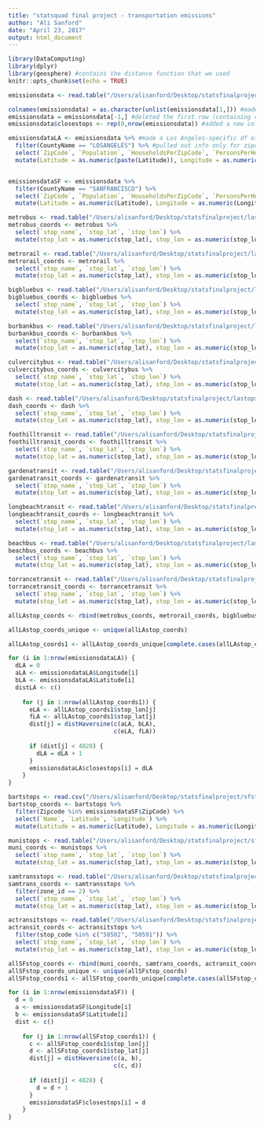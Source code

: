 ```yaml
---
title: "statsquad final project - transportation emissions"
author: "Ali Sanford"
date: "April 23, 2017"
output: html_document
---
```


```r
library(DataComputing)
library(dplyr)
library(geosphere) #contains the distance function that we used
knitr::opts_chunk$set(echo = TRUE)
```

```r
emissionsdata <- read.table("/Users/alisanford/Desktop/statsfinalproject/zipemissions.txt", fill = TRUE) #imported data obtained from UC Berkeley's CoolClimate Network. Data includes info about carbon emissions for each zip code in the US, and some identifying information about each zip code.

colnames(emissionsdata) = as.character(unlist(emissionsdata[1,])) #made the first row of the emissionsdata df into the column names
emissionsdata = emissionsdata[-1,] #deleted the first row (containing column names)
emissionsdata$closestops <- rep(0,nrow(emissionsdata)) #added a new column; later we will check which bus stops are within ~3mi of each zip code and put the total in this column
```

```r
emissionsdataLA <- emissionsdata %>% #made a Los Angeles-specific df of emissions data
  filter(CountyName == "LOSANGELES") %>% #pulled out info only for zipcodes within Los Angeles County
  select(`ZipCode`, `Population`, `HouseholdsPerZipCode`, `PersonsPerHousehold`, `AverageHouseValue`, `IncomePerHousehold`, `Latitude`, `Longitude`, `CountyName`, `popden`, `electricity(kWh)`, `Nat.Gas(cu.ft.)`, `FUELOIL(gallons)`, `Vehiclemilestraveled`, `Transport(tCO2e/yr)`, `closestops`) %>% #selected only variables that might be relevant to our analysis
  mutate(Latitude = as.numeric(paste(Latitude)), Longitude = as.numeric(paste(Longitude))) #changed coordinates to numeric so that they will run through our distance function properly later


emissionsdataSF <- emissionsdata %>%
  filter(CountyName == "SANFRANCISCO") %>%
  select(`ZipCode`, `Population`, `HouseholdsPerZipCode`, `PersonsPerHousehold`, `AverageHouseValue`, `IncomePerHousehold`, `Latitude`, `Longitude`, `CountyName`, `popden`, `electricity(kWh)`, `Nat.Gas(cu.ft.)`, `FUELOIL(gallons)`, `Vehiclemilestraveled`, `Transport(tCO2e/yr)`, `closestops`) %>%
  mutate(Latitude = as.numeric(Latitude), Longitude = as.numeric(Longitude)) #same process as above, but for San Francisco County rather than LA 
```


```r
metrobus <- read.table("/Users/alisanford/Desktop/statsfinalproject/lastops/metrobusstops.txt", fill=TRUE, header=TRUE, quote="", sep=",")
metrobus_coords <- metrobus %>%
  select(`stop_name`, `stop_lat`, `stop_lon`) %>% 
  mutate(stop_lat = as.numeric(stop_lat), stop_lon = as.numeric(stop_lon)) 

metrorail <- read.table("/Users/alisanford/Desktop/statsfinalproject/lastops/metrorailstops.txt", fill=TRUE, header=TRUE, quote="", sep=",")
metrorail_coords <- metrorail %>%
  select(`stop_name`, `stop_lat`, `stop_lon`) %>% 
  mutate(stop_lat = as.numeric(stop_lat), stop_lon = as.numeric(stop_lon)) 

bigbluebus <- read.table("/Users/alisanford/Desktop/statsfinalproject/lastops/bigbluebusstops.txt", fill=TRUE, header=TRUE, quote="", sep=",")
bigbluebus_coords <- bigbluebus %>%
  select(`stop_name`, `stop_lat`, `stop_lon`) %>% 
  mutate(stop_lat = as.numeric(stop_lat), stop_lon = as.numeric(stop_lon)) 

burbankbus <- read.table("/Users/alisanford/Desktop/statsfinalproject/lastops/burbankbusstops.txt", fill=TRUE, header=TRUE, quote="", sep=",")
burbankbus_coords <- burbankbus %>%
  select(`stop_name`, `stop_lat`, `stop_lon`) %>% 
  mutate(stop_lat = as.numeric(stop_lat), stop_lon = as.numeric(stop_lon))

culvercitybus <- read.table("/Users/alisanford/Desktop/statsfinalproject/lastops/culvercitystops.txt", fill=TRUE, header=TRUE, quote="", sep=",")
culvercitybus_coords <- culvercitybus %>%
  select(`stop_name`, `stop_lat`, `stop_lon`) %>% 
  mutate(stop_lat = as.numeric(stop_lat), stop_lon = as.numeric(stop_lon))

dash <- read.table("/Users/alisanford/Desktop/statsfinalproject/lastops/DASHstops.txt", fill=TRUE, header=TRUE, quote="", sep=",")
dash_coords <- dash %>%
  select(`stop_name`, `stop_lat`, `stop_lon`) %>% 
  mutate(stop_lat = as.numeric(stop_lat), stop_lon = as.numeric(stop_lon))

foothilltransit <- read.table("/Users/alisanford/Desktop/statsfinalproject/lastops/foothilltransitstops.txt", fill=TRUE, header=TRUE, quote="", sep=",")
foothilltransit_coords <- foothilltransit %>%
  select(`stop_name`, `stop_lat`, `stop_lon`) %>% 
  mutate(stop_lat = as.numeric(stop_lat), stop_lon = as.numeric(stop_lon))

gardenatransit <- read.table("/Users/alisanford/Desktop/statsfinalproject/lastops/gardenatransitstops.txt", fill=TRUE, header=TRUE, quote="", sep=",")
gardenatransit_coords <- gardenatransit %>%
  select(`stop_name`, `stop_lat`, `stop_lon`) %>% 
  mutate(stop_lat = as.numeric(stop_lat), stop_lon = as.numeric(stop_lon))

longbeachtransit <- read.table("/Users/alisanford/Desktop/statsfinalproject/lastops/longbeachstops.txt", fill=TRUE, header=TRUE, quote="", sep=",")
longbeachtransit_coords <- longbeachtransit %>%
  select(`stop_name`, `stop_lat`, `stop_lon`) %>% 
  mutate(stop_lat = as.numeric(stop_lat), stop_lon = as.numeric(stop_lon))

beachbus <- read.table("/Users/alisanford/Desktop/statsfinalproject/lastops/redondobeachstops.txt", fill=TRUE, header=TRUE, quote="", sep=",")
beachbus_coords <- beachbus %>%
  select(`stop_name`, `stop_lat`, `stop_lon`) %>% 
  mutate(stop_lat = as.numeric(stop_lat), stop_lon = as.numeric(stop_lon))

torrancetransit <- read.table("/Users/alisanford/Desktop/statsfinalproject/lastops/torrancestops.txt", fill=TRUE, header=TRUE, quote="", sep=",")
torrancetransit_coords <- torrancetransit %>%
  select(`stop_name`, `stop_lat`, `stop_lon`) %>% 
  mutate(stop_lat = as.numeric(stop_lat), stop_lon = as.numeric(stop_lon))
```


```r
allLAstop_coords <- rbind(metrobus_coords, metrorail_coords, bigbluebus_coords, burbankbus_coords, culvercitybus_coords, dash_coords, foothilltransit_coords, gardenatransit_coords, longbeachtransit_coords, beachbus_coords, torrancetransit_coords)

allLAstop_coords_unique <- unique(allLAstop_coords)

allLAstop_coords1 <- allLAstop_coords_unique[complete.cases(allLAstop_coords_unique), ]
```


```r
for (i in 1:nrow(emissionsdataLA)) {
  dLA = 0
  aLA <- emissionsdataLA$Longitude[i] 
  bLA <- emissionsdataLA$Latitude[i] 
  distLA <- c()
  
    for (j in 1:nrow(allLAstop_coords1)) {
      eLA <- allLAstop_coords1$stop_lon[j]
      fLA <- allLAstop_coords1$stop_lat[j]
      dist[j] = distHaversine(c(aLA, bLA),
                              c(eLA, fLA))
      
      if (dist[j] < 4828) {
        dLA = dLA + 1
      }
      emissionsdataLA$closestops[i] = dLA
    }
}
```

```r
bartstops <- read.csv("/Users/alisanford/Desktop/statsfinalproject/sfstops/BARTclean.csv")
bartstop_coords <- bartstops %>%
  filter(Zipcode %in% emissionsdataSF$ZipCode) %>%
  select(`Name`, `Latitude`, `Longitude`) %>%
  mutate(Latitude = as.numeric(Latitude), Longitude = as.numeric(Longitude))

munistops <- read.table("/Users/alisanford/Desktop/statsfinalproject/sfstops/munistops.txt", fill=TRUE, header=TRUE, quote="", sep=",")
muni_coords <- munistops %>%
  select(`stop_name`, `stop_lat`, `stop_lon`) %>% 
  mutate(stop_lat = as.numeric(stop_lat), stop_lon = as.numeric(stop_lon))

samtransstops <- read.table("/Users/alisanford/Desktop/statsfinalproject/sfstops/samtransstops.txt", fill=TRUE, header=TRUE, quote="", sep=",")
samtrans_coords <- samtransstops %>%
  filter(zone_id == 2) %>%
  select(`stop_name`, `stop_lat`, `stop_lon`) %>% 
  mutate(stop_lat = as.numeric(stop_lat), stop_lon = as.numeric(stop_lon))

actransitstops <- read.table("/Users/alisanford/Desktop/statsfinalproject/sfstops/actransitstops.txt", fill=TRUE, header=TRUE, quote="", sep=",")
actransit_coords <- actransitstops %>%
  filter(stop_code %in% c("50582", "50591")) %>%
  select(`stop_name`, `stop_lat`, `stop_lon`) %>% 
  mutate(stop_lat = as.numeric(stop_lat), stop_lon = as.numeric(stop_lon))

```

```r
allSFstop_coords <- rbind(muni_coords, samtrans_coords, actransit_coords)
allSFstop_coords_unique <- unique(allSFstop_coords)
allSFstop_coords1 <- allSFstop_coords_unique[complete.cases(allSFstop_coords_unique), ]

```


```r
for (i in 1:nrow(emissionsdataSF)) {
  d = 0
  a <- emissionsdataSF$Longitude[i]
  b <- emissionsdataSF$Latitude[i]
  dist <- c()
  
    for (j in 1:nrow(allSFstop_coords1)) {
      c <- allSFstop_coords1$stop_lon[j]
      d <- allSFstop_coords1$stop_lat[j]
      dist[j] = distHaversine(c(a, b),
                              c(c, d))
      
      if (dist[j] < 4828) {
        d = d + 1
      }
      emissionsdataSF$closestops[i] = d
    }
}

```

